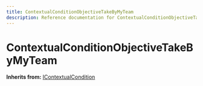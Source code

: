 ```yaml
---
title: ContextualConditionObjectiveTakeByMyTeam
description: Reference documentation for ContextualConditionObjectiveTakeByMyTeam meta class
---
```



# ContextualConditionObjectiveTakeByMyTeam

**Inherits from:** [IContextualCondition](/classes/icontextualcondition)

<ClassDetails file="/db/classes/ContextualConditionObjectiveTakeByMyTeam.f6ec25d8b550.json" />
